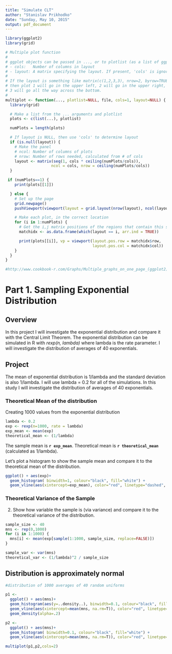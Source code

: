 ```yaml
---
title: "Simulate CLT"
author: "Stanislav Prikhodko"
date: "Sunday, May 10, 2015"
output: pdf_document
---
```


```r
library(ggplot2)
library(grid)

# Multiple plot function
#
# ggplot objects can be passed in ..., or to plotlist (as a list of ggplot objects)
# - cols:   Number of columns in layout
# - layout: A matrix specifying the layout. If present, 'cols' is ignored.
#
# If the layout is something like matrix(c(1,2,3,3), nrow=2, byrow=TRUE),
# then plot 1 will go in the upper left, 2 will go in the upper right, and
# 3 will go all the way across the bottom.
#
multiplot <- function(..., plotlist=NULL, file, cols=1, layout=NULL) {
  library(grid)

  # Make a list from the ... arguments and plotlist
  plots <- c(list(...), plotlist)

  numPlots = length(plots)

  # If layout is NULL, then use 'cols' to determine layout
  if (is.null(layout)) {
    # Make the panel
    # ncol: Number of columns of plots
    # nrow: Number of rows needed, calculated from # of cols
    layout <- matrix(seq(1, cols * ceiling(numPlots/cols)),
                    ncol = cols, nrow = ceiling(numPlots/cols))
  }

 if (numPlots==1) {
    print(plots[[1]])

  } else {
    # Set up the page
    grid.newpage()
    pushViewport(viewport(layout = grid.layout(nrow(layout), ncol(layout))))

    # Make each plot, in the correct location
    for (i in 1:numPlots) {
      # Get the i,j matrix positions of the regions that contain this subplot
      matchidx <- as.data.frame(which(layout == i, arr.ind = TRUE))

      print(plots[[i]], vp = viewport(layout.pos.row = matchidx$row,
                                      layout.pos.col = matchidx$col))
    }
  }
}

#http://www.cookbook-r.com/Graphs/Multiple_graphs_on_one_page_(ggplot2)/
```

# Part 1. Sampling Exponential Distribution

## Overview

In this project I will investigate the exponential distribution and compare it with the Central Limit Theorem. The exponential distribution can be simulated in R with *rexp(n, lambda)* where lambda is the rate parameter. I will investigate the distribution of averages of 40 exponentials.

## Project  

The mean of exponential distribution is 1/lambda and the standard deviation is also 1/lambda. I will use lambda = 0.2 for all of the simulations. In this study I will investigate the distribution of averages of 40 exponentials.

### Theoretical Mean of the distribution

Creating 1000 values from the exponential distribution
```r
lambda <- 0.2
exp <- rexp(n=1000, rate = lambda)
exp_mean <- mean(exp)
theoretical_mean <- (1/lambda)
```

The sample mean is **```r exp_mean```**. Theoretical mean is  **```r theoretical_mean```** (calculated as 1/lambda). 
 
Let's plot a histogram to show the sample mean and compare it to the theoretical mean of the distribution.
```r
ggplot() + aes(exp)+ 
  geom_histogram( binwidth=1, colour="black", fill="white") + 
  geom_vline(aes(xintercept=exp_mean), color="red", linetype="dashed", size=1) 

```

### Theoretical Variance of the Sample

2. Show how variable the sample is (via variance) and compare it to the theoretical variance of the distribution.
```r
sample_size <- 40 
mns <- rep(0,1000)
for (i in 1:1000) {
  mns[i] <- mean(exp[sample(1:1000, sample_size, replace=FALSE)])
}

sample_var <- var(mns)
theoretical_var <- (1/lambda)^2 / sample_size

```

## Distribution is approximately normal

```r
#distribution of 1000 averages of 40 random uniforms
```

```r
 
p1 <- 
  ggplot() + aes(mns)+ 
  geom_histogram(aes(y=..density..), binwidth=0.1, colour="black", fill="white") + 
  geom_vline(aes(xintercept=mean(mns, na.rm=T)), color="red", linetype="dashed", size=1) +  
  geom_density(alpha=.2)

p2 <- 
  ggplot() + aes(mns)+ 
  geom_histogram( binwidth=0.1, colour="black", fill="white") + 
  geom_vline(aes(xintercept=mean(mns, na.rm=T)), color="red", linetype="dashed", size=1)  

multiplot(p1,p2,cols=2)


 
```
 
 

